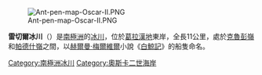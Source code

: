 [[Image:Ant-pen-map-Oscar-II.PNG|thumb]]

{{coord|65|37|S|62|10|W|display=title}}

'''雷切爾冰川'''（{{lang-en|Rachel Glacier}}）是[[南極洲|南極洲]]的[[冰川|冰川]]，位於[[葛拉漢地|葛拉漢地]]東岸，全長11公里，處於[[克魯彭嶺|克魯彭嶺]]和[[帕德什嶺|帕德什嶺]]之間，以[[赫爾曼·梅爾維爾|赫爾曼·梅爾維爾]]小說《[[白鯨記|白鯨記]]》的船隻命名。

{{DEFAULTSORT:Rachel Glacier}}
[[Category:南極洲冰川|Category:南極洲冰川]]
[[Category:奧斯卡二世海岸|Category:奧斯卡二世海岸]]


{{OscarIICoast-geo-stub}}